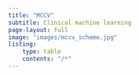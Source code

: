 ```yaml
---
title: "MCCV"
subtitle: Clinical machine learning
page-layout: full
image: "images/mccv_scheme.jpg"
listing: 
    type: table
    contents: "/*"
---
```

